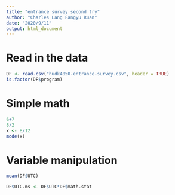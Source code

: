 ```yaml
---
title: "entrance survey second try"
author: "Charles Lang Fangyu Ruan"
date: "2020/9/11"
output: html_document
---
```


# Read in the data
```r
DF <- read.csv("hudk4050-entrance-survey.csv", header = TRUE)
is.factor(DF$program)

```

# Simple math
```r
6+7
8/2
x <- 8/12
mode(x)
```
# Variable manipulation
```r
mean(DF$UTC)

DF$UTC.ms <- DF$UTC*DF$math.stat
```

